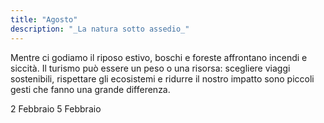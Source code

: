 ```yaml
---
title: "Agosto"
description: "_La natura sotto assedio_"
---
```

Mentre ci godiamo il riposo estivo, boschi e foreste affrontano incendi e siccità. Il turismo può essere un peso o una risorsa: scegliere viaggi sostenibili, rispettare gli ecosistemi e ridurre il nostro impatto sono piccoli gesti che fanno una grande differenza.

<CardGroup cols="2">
  <Card title="Giornata mondiale delle zone umide " icon="droplet" color="#00c0ff" horizontal href="/mesi/febbraio/zoneumide">
    2 Febbraio
  </Card>
  <Card title="Giornata mondiale contro lo spreco alimentare" icon="banana" color="#00c0ff" horizontal href="/mesi/febbraio/sprecoalimentare">
    5 Febbraio
  </Card>
</CardGroup>